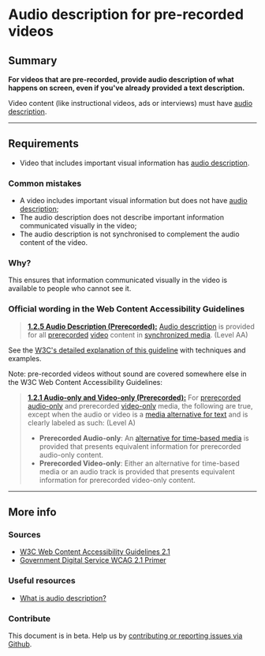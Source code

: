 
# Audio description for pre-recorded videos

## Summary

**For videos that are pre-recorded, provide audio description of what happens on screen, even if you've already provided a text description.**

Video content (like instructional videos, ads or interviews) must have [audio description](https://www.w3.org/TR/UNDERSTANDING-WCAG20/media-equiv-audio-desc.html#audiodescdef).

---

## Requirements

- Video that includes important visual information has [audio description](https://www.w3.org/TR/UNDERSTANDING-WCAG20/media-equiv-audio-desc.html#audiodescdef).

### Common mistakes

- A video includes important visual information but does not have [audio description](https://www.w3.org/TR/UNDERSTANDING-WCAG20/media-equiv-audio-desc.html#audiodescdef);
- The audio description does not describe important information communicated visually in the video;
- The audio description is not synchronised to complement the audio content of the video.

### Why?

This ensures that information communicated visually in the video is available to people who cannot see it.

### Official wording in the Web Content Accessibility Guidelines

> [**1.2.5 Audio Description (Prerecorded):**](https://www.w3.org/TR/UNDERSTANDING-WCAG20/media-equiv-audio-desc-only.html) [Audio description](https://www.w3.org/TR/UNDERSTANDING-WCAG20/media-equiv-audio-desc-only.html#audiodescdef) is provided for all [prerecorded](https://www.w3.org/TR/UNDERSTANDING-WCAG20/media-equiv-audio-desc-only.html#prerecordeddef) [video](https://www.w3.org/TR/UNDERSTANDING-WCAG20/media-equiv-audio-desc-only.html#videodef) content in [synchronized media](https://www.w3.org/TR/UNDERSTANDING-WCAG20/media-equiv-audio-desc-only.html#synchronizedmediadef). (Level AA)

See the [W3C's detailed explanation of this guideline](https://www.w3.org/TR/UNDERSTANDING-WCAG20/media-equiv-audio-desc-only.html) with techniques and examples.

Note: pre-recorded videos without sound are covered somewhere else in the W3C Web Content Accessibility Guidelines:

> [**1.2.1 Audio-only and Video-only (Prerecorded):**](https://www.w3.org/TR/UNDERSTANDING-WCAG20/content-structure-separation-programmatic.html) For [prerecorded](https://www.w3.org/TR/UNDERSTANDING-WCAG20/media-equiv-av-only-alt.html#prerecordeddef) [audio-only](https://www.w3.org/TR/UNDERSTANDING-WCAG20/media-equiv-av-only-alt.html#audio-onlydef) and prerecorded [video-only](https://www.w3.org/TR/UNDERSTANDING-WCAG20/media-equiv-av-only-alt.html#video-onlydef) media, the following are true, except when the audio or video is a [media alternative for text](https://www.w3.org/TR/UNDERSTANDING-WCAG20/media-equiv-av-only-alt.html#multimedia-alt-textdef) and is clearly labeled as such: (Level A)
>
> - **Prerecorded Audio-only**: An [alternative for time-based media](https://www.w3.org/TR/UNDERSTANDING-WCAG20/media-equiv-av-only-alt.html#alt-time-based-mediadef) is provided that presents equivalent information for prerecorded audio-only content.
> - **Prerecorded Video-only**: Either an alternative for time-based media or an audio track is provided that presents equivalent information for prerecorded video-only content.

---

## More info

### Sources

- [W3C Web Content Accessibility Guidelines 2.1](https://www.w3.org/TR/WCAG21/)
- [Government Digital Service WCAG 2.1 Primer](https://alphagov.github.io/wcag-primer/)

### Useful resources

- [What is audio description?](https://www.nomensa.com/blog/2010/what-is-audio-description)

### Contribute

This document is in beta. Help us by [contributing or reporting issues via Github](https://github.com/web-accessibility-io/web-accessibility.io).
